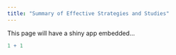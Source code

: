```yaml
---
title: "Summary of Effective Strategies and Studies"
---
```


This page will have a shiny app embedded...

```r
1 + 1
```
